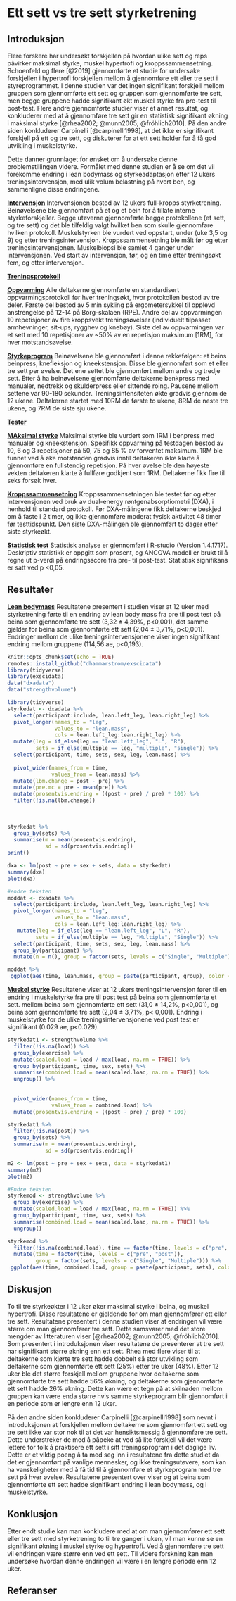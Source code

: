 # Ett sett vs tre sett styrketrening 

## Introduksjon

Flere forskere har undersøkt forskjellen på hvordan ulike sett og reps påvirker maksimal styrke, muskel hypertrofi og kroppssammensetning. Schoenfeld og flere [@2019] gjennomførte et studie for undersøke forskjellen i hypertrofi forskjellen mellom å gjennomføre ett eller tre sett i styreprogrammet. I denne studien var det ingen signifikant forskjell mellom gruppen som gjennomførte ett sett og gruppen som gjennomførte tre sett, men begge gruppene hadde signifikant økt muskel styrke fra pre-test til post-test. Flere andre gjennomførte studier viser et annet resultat, og konkluderer med at å gjennomføre tre sett gir en statistisk signifikant økning i maksimal styrke [@rhea2002; @munn2005; @fröhlich2010]. På den andre siden konkluderer Carpinelli [@carpinelli1998], at det ikke er signifikant forskjell på ett og tre sett, og diskuterer for at ett sett holder for å få god utvikling i muskelstyrke.

Dette danner grunnlaget for ønsket om å undersøke denne problemstillingen videre. Formålet med denne studien er å se om det vil forekomme endring i lean bodymass og styrkeadaptasjon etter 12 ukers treningsintervensjon, med ulik volum belastning på hvert ben, og sammenligne disse endringene.


[**Intervensjon**]{.ul}
Intervensjonen bestod av 12 ukers full-kropps styrketrening. Beinøvelsene ble gjennomført på et og et bein for å tillate interne styrkeforskjeller. Begge utøverne gjennomførte begge protokollene (et sett, og tre sett) og det ble tilfeldig valgt hvilket ben som skulle gjennomføre hvilken protokoll. Muskelstyrken ble vurdert ved oppstart, under (uke 3,5 og 9) og etter treningsintervensjon. Kroppssammensetning ble målt før og etter treningsintervensjonen. Muskelbiopsi ble samlet 4 ganger under intervensjonen. Ved start av intervensjon, før, og en time etter treningsøkt fem, og etter intervensjon.


[**Treningsprotokoll**]{.ul}

[**Oppvarming**]{.ul}
Alle deltakerne gjennomførte en standardisert oppvarmingsprotokoll før hver treningsøkt, hvor protokollen bestod av tre deler. Første del bestod av 5 min sykling på ergometersykkel til opplevd anstrengelse på 12-14 på Borg-skalaen (RPE). Andre del av oppvarmingen 10 repetisjoner av fire kroppsvekt treningsøvelser (individuelt tilpasset armhevninger, sit-ups, rygghev og knebøy). Siste del av oppvarmingen var et sett med 10 repetisjoner av ~50% av en repetisjon maksimum [1RM], for hver motstandsøvelse.


[**Styrkeprogram**]{.ul}
Beinøvelsene ble gjennomført i denne rekkefølgen: et beins beinpress, knefleksjon og kneekstensjon. Disse ble gjennomført som et eller tre sett per øvelse. Det ene settet ble gjennomført mellom andre og tredje sett. Etter å ha beinøvelsene gjennomførte deltakerne benkpress med manualer, nedtrekk og skulderpress eller sittende roing. Pausene mellom settene var 90-180 sekunder. Treningsintensiteten økte gradvis gjennom de 12 ukene. Deltakerne startet med 10RM de første to ukene, 8RM de neste tre ukene, og 7RM de siste sju ukene.


[**Tester**]{.ul}

[**MAksimal styrke**]{.ul}
Maksimal styrke ble vurdert som 1RM i benpress med manualer og kneekstensjon. Spesifikk oppvarming på testdagen bestod av 10, 6 og 3 repetisjoner på 50, 75 og 85 % av forventet maksimum. 1RM ble funnet ved å øke motstanden gradvis inntil deltakeren ikke klarte å gjennomføre en fullstendig repetisjon. På hver øvelse ble den høyeste vekten deltakeren klarte å fullføre godkjent som 1RM. Deltakerne fikk fire til seks forsøk hver.

[**Kroppssammensetning**]{.ul}
Kroppssammensetningen ble testet før og etter intervensjonen ved bruk av dual-energy røntgenabsorptiometri (DXA), i henhold til standard protokoll. Før DXA-målingene fikk deltakerne beskjed om å faste i 2 timer, og ikke gjennomføre moderat fysisk aktivitet 48 timer før testtidspunkt. Den siste DXA-målingen ble gjennomført to dager etter siste styrkeøkt.

[**Statistisk test**]{.ul}
Statistisk analyse er gjennomført i R-studio (Version 1.4.1717). Deskriptiv statistikk er oppgitt som prosent, og ANCOVA modell er brukt til å regne ut p-verdi på endringsscore fra pre- til post-test. Statistisk signifikans er satt ved p <0,05.


## Resultater

[**Lean bodymass**]{.ul}
Resultatene presentert i studien viser at 12 uker med styrketrening førte til en endring av lean body mass fra pre til post test på beina som gjennomførte tre sett (3,32 ± 4,39%, p<0,001), det samme gjelder for beina som gjennomførte ett sett (2,04 ± 3,71%, p<0,001). Endringer mellom de ulike treningsintervensjonene viser ingen signifikant endring mellom gruppene (114,56 ae, p<0,193).

```r
knitr::opts_chunk$set(echo = TRUE)
remotes::install_github("dhammarstrom/exscidata")
library(tidyverse)
library(exscidata)
data("dxadata") 
data("strengthvolume")
```

```r
library(tidyverse)
styrkedat <- dxadata %>%
  select(participant:include, lean.left_leg, lean.right_leg) %>%
  pivot_longer(names_to = "leg", 
               values_to = "lean.mass", 
               cols = lean.left_leg:lean.right_leg) %>%
  mutate(leg = if_else(leg == "lean.left_leg", "L", "R"), 
         sets = if_else(multiple == leg, "multiple", "single")) %>%
  select(participant, time, sets, sex, leg, lean.mass) %>%
  
  pivot_wider(names_from = time,
              values_from = lean.mass) %>%
  mutate(lbm.change = post - pre) %>%
  mutate(pre.mc = pre - mean(pre)) %>% 
  mutate(prosentvis.endring = ((post - pre) / pre) * 100) %>%
  filter(!is.na(lbm.change)) 
  
 
  
styrkedat %>%   
  group_by(sets) %>%
  summarise(m = mean(prosentvis.endring),
            sd = sd(prosentvis.endring)) 
print()

dxa <- lm(post ~ pre + sex + sets, data = styrkedat)
summary(dxa)
plot(dxa)
```


```r
#endre teksten 
moddat <- dxadata %>%
  select(participant:include, lean.left_leg, lean.right_leg) %>%
  pivot_longer(names_to = "leg", 
               values_to = "lean.mass", 
               cols = lean.left_leg:lean.right_leg) %>%
   mutate(leg = if_else(leg == "lean.left_leg", "L", "R"), 
         sets = if_else(multiple == leg, "Multiple", "Single")) %>%
  select(participant, time, sets, sex, leg, lean.mass) %>%
  group_by(participant) %>%
  mutate(n = n(), group = factor(sets, levels = c("Single", "Multiple")), time = factor(time, levels = c("pre", "post")))

moddat %>%
 ggplot(aes(time, lean.mass, group = paste(participant, group), color = group)) + geom_line() + theme_bw()
```

[**Muskel styrke**]{.ul}
Resultatene viser at 12 ukers treningsintervensjon fører til en endring i muskelstyrke fra pre til post test på beina som gjennomførte et sett. mellom beina som gjennomførte ett sett (31,0 ± 14,2%, p<0,001), og beina som gjennomførte tre sett (2,04 ± 3,71%, p< 0,001). Endring i muskelstyrke for de ulike treningsintervensjonene ved post test er signifikant (0.029 ae, p<0.029).

```r
styrkedat1 <- strengthvolume %>%
  filter(!is.na(load)) %>%
  group_by(exercise) %>%
  mutate(scaled.load = load / max(load, na.rm = TRUE)) %>%
  group_by(participant, time, sex, sets) %>%
  summarise(combined.load = mean(scaled.load, na.rm = TRUE)) %>%
  ungroup() %>%
  
  
  pivot_wider(names_from = time,
              values_from = combined.load) %>%
  mutate(prosentvis.endring = ((post - pre) / pre) * 100) 

styrkedat1 %>%    
  filter(!is.na(post)) %>%
  group_by(sets) %>%
  summarise(m = mean(prosentvis.endring),
            sd = sd(prosentvis.endring)) 

m2 <- lm(post ~ pre + sex + sets, data = styrkedat1)
summary(m2)
plot(m2)
```

```r
#Endre teksten 
styrkemod <- strengthvolume %>%
  group_by(exercise) %>%
  mutate(scaled.load = load / max(load, na.rm = TRUE)) %>%
  group_by(participant, time, sex, sets) %>%
  summarise(combined.load = mean(scaled.load, na.rm = TRUE)) %>%
  ungroup() 

styrkemod %>%
  filter(!is.na(combined.load), time == factor(time, levels = c("pre", "post"))) %>%
  mutate(time = factor(time, levels = c("pre", "post")),
         group = factor(sets, levels = c("Single", "Multiple"))) %>%
 ggplot(aes(time, combined.load, group = paste(participant, sets), color = sets)) + geom_line() + theme_bw() 
```

## Diskusjon
To til tre styrkeøkter i 12 uker øker maksimal styrke i beina, og muskel hypertrofi. Disse resultatene er gjeldende for om man gjennomfører ett eller tre sett. Resultatene presentert i denne studien viser at endringen vil være større om man gjennomfører tre sett. Dette samsvarer med det store mengder av litteraturen viser [@rhea2002; @munn2005; @fröhlich2010]. Som presentert i introduksjonen viser resultatene de presenterer at tre sett har signifikant større økning enn ett sett. Rhea med flere viser til at deltakerne som kjørte tre sett hadde dobbelt så stor utvikling som deltakerne som gjennomførte ett sett (25%) etter tre uker (48%). Etter 12 uker ble det større forskjell mellom gruppene hvor deltakerne som gjennomførte tre sett hadde 56% økning, og deltakerne som gjennomførte ett sett hadde 26% økning. Dette kan være et tegn på at skilnaden mellom gruppen kan være enda større hvis samme styrkeprogram blir gjennomført i en periode som er lengre enn 12 uker.

På den andre siden konkluderer Carpinelli [@carpinelli1998] som nevnt i introduksjonen at forskjellen mellom deltakerne som gjennomført ett sett og tre sett ikke var stor nok til at det var hensiktsmessig å gjennomføre tre sett. Dette understreker de med å påpeke at ved så lite forskjell vil det være lettere for folk å praktisere ett sett i sitt treningsprogram i det daglige liv. Dette er et viktig poeng å ta med seg inn i resultatene fra dette studiet da det er gjennomført på vanlige mennesker, og ikke treningsutøvere, som kan ha vanskeligheter med å få tid til å gjennomføre et styrkeprogram med tre sett på hver øvelse. Resultatene presentert over viser og at beina som gjennomførte ett sett hadde signifikant endring i lean bodymass, og i muskelstyrke.

## Konklusjon
Etter endt studie kan man konkludere med at om man gjennomfører ett sett eller tre sett med styrketrening to til tre ganger i uken, vil man kunne se en signifikant økning i muskel styrke og hypertrofi. Ved å gjennomføre tre sett vil endringen være større enn ved ett sett. Til videre forskning kan man undersøke hvordan denne endringen vil være i en lengre periode enn 12 uker.

## Referanser

